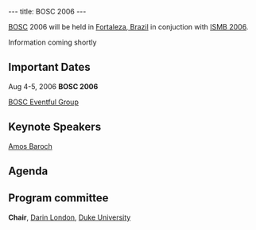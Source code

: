 ---
title: BOSC 2006
---

[[BOSC]] 2006 will be held in [[wp:Fortaleza, Brazil|Fortaleza, Brazil]] in conjuction with [http://ismb2006.cbi.cnptia.embrapa.br/ ISMB 2006].

Information coming shortly

==Important Dates==

Aug 4-5, 2006 '''BOSC 2006'''

[http://eventful.com/groups/G0-001-000014747-0 BOSC Eventful Group]

==Keynote Speakers==
[http://ca.expasy.org/people/amos.html Amos Baroch]

==Agenda==

==Program committee==
'''Chair''', [mailto:darin.london@duke.edu Darin London], [http://www.duke.edu Duke University]